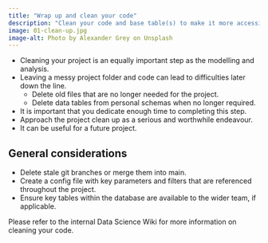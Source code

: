```yaml
---
title: "Wrap up and clean your code"
description: "Clean your code and base table(s) to make it more accessible."
image: 01-clean-up.jpg
image-alt: Photo by Alexander Grey on Unsplash
---
```

  
- Cleaning your project is an equally important step as the modelling and analysis.
- Leaving a messy project folder and code can lead to difficulties later down the line.
  - Delete old files that are no longer needed for the project.
  - Delete data tables from personal schemas when no longer required.
- It is important that you dedicate enough time to completing this step.
- Approach the project clean up as a serious and worthwhile endeavour. 
- It can be useful for a future project.

## General considerations

- Delete stale git branches or merge them into main.
- Create a config file with key parameters and filters that are referenced throughout the project.
- Ensure key tables within the database are available to the wider team, if applicable.

Please refer to the internal Data Science Wiki for more information on cleaning your code.

